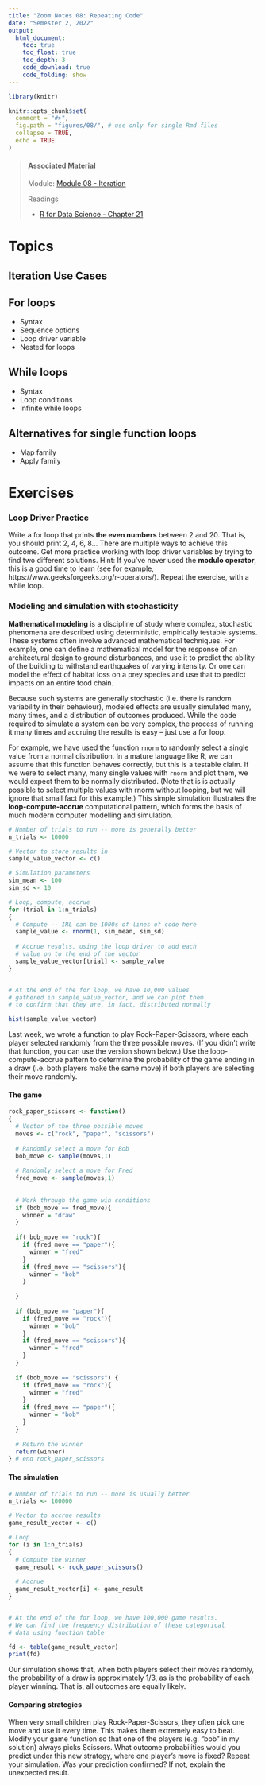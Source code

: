 ```yaml
---
title: "Zoom Notes 08: Repeating Code"
date: "Semester 2, 2022"
output:
  html_document:
    toc: true
    toc_float: true
    toc_depth: 3
    code_download: true
    code_folding: show
---
```


```r
library(knitr)

knitr::opts_chunk$set(
  comment = "#>",
  fig.path = "figures/08/", # use only for single Rmd files
  collapse = TRUE,
  echo = TRUE
)
```


> #### Associated Material
>
> Module: [Module 08 - Iteration](04-iterate.html)
>
> Readings
>
> - [R for Data Science - Chapter 21](https://r4ds.had.co.nz/iteration.html)


# Topics

## Iteration Use Cases

## For loops

-  Syntax
-  Sequence options
-  Loop driver variable
-  Nested for loops

## While loops

-  Syntax
-  Loop conditions
-  Infinite while loops

## Alternatives for single function loops

-  Map family
-  Apply family

# Exercises

### Loop Driver Practice

Write a for loop that prints **the even numbers** between 2 and 20. That is, you should print 2, 4, 6, 8... There are multiple ways to achieve this outcome. Get more practice working with loop driver variables by trying to find two different solutions. Hint: If you've never used the **modulo operator**, this is a good time to learn (see for example, https://www.geeksforgeeks.org/r-operators/). Repeat the exercise, with a while loop.


### Modeling and simulation with stochasticity

**Mathematical modeling** is a discipline of study where complex, stochastic phenomena are described using deterministic, empirically testable systems. These systems often involve advanced mathematical techniques. For example, one can define a mathematical model for the response of an architectural design to ground disturbances, and use it to predict the ability of the building to withstand earthquakes of varying intensity. Or one can model the effect of habitat loss on a prey species and use that to predict impacts on an entire food chain.

Because such systems are generally stochastic (i.e. there is random variability in their behaviour), modeled effects are usually simulated many, many times, and a distribution of outcomes produced. While the code required to simulate a system can be very complex, the process of running it many times and accruing the results is easy -- just use a for loop.

For example, we have used the function `rnorm` to randomly select a single value from a normal distribution. In a mature language like R, we can assume that this function behaves correctly, but this is a testable claim. If we were to select many, many single values with `rnorm` and plot them, we would expect them to be normally distributed. (Note that is is actually possible to select multiple values with rnorm without looping, but we will ignore that small fact for this example.) This simple simulation illustrates the **loop-compute-accrue** computational pattern, which forms the basis of much modern computer modelling and simulation.

```r
# Number of trials to run -- more is generally better
n_trials <- 10000

# Vector to store results in
sample_value_vector <- c()

# Simulation parameters
sim_mean <- 100
sim_sd <- 10

# Loop, compute, accrue
for (trial in 1:n_trials)
{
  # Compute -- IRL can be 1000s of lines of code here
  sample_value <- rnorm(1, sim_mean, sim_sd)
  
  # Accrue results, using the loop driver to add each
  # value on to the end of the vector
  sample_value_vector[trial] <- sample_value
}


# At the end of the for loop, we have 10,000 values
# gathered in sample_value_vector, and we can plot them
# to confirm that they are, in fact, distributed normally

hist(sample_value_vector)
```

Last week, we wrote a function to play Rock-Paper-Scissors, where each player selected randomly from the three possible moves. (If you didn't write that function, you can use the version shown below.) Use the loop-compute-accrue pattern to determine the probability of the game ending in a draw (i.e. both players make the same move) if both players are selecting their move randomly.


#### The game
```r
rock_paper_scissors <- function()
{
  # Vector of the three possible moves
  moves <- c("rock", "paper", "scissors")
  
  # Randomly select a move for Bob
  bob_move <- sample(moves,1)
  
  # Randomly select a move for Fred
  fred_move <- sample(moves,1)
  
  
  # Work through the game win conditions
  if (bob_move == fred_move){
    winner = "draw"
  }
  
  if( bob_move == "rock"){
    if (fred_move == "paper"){
      winner = "fred"
    }
    if (fred_move == "scissors"){
      winner = "bob"
    }
      
  }
  
  if (bob_move == "paper"){
    if (fred_move == "rock"){
      winner = "bob"
    }
    if (fred_move == "scissors"){
      winner = "fred"
    }
  }
  
  if (bob_move == "scissors") {
    if (fred_move == "rock"){
      winner = "fred"
    }
    if (fred_move == "paper"){
      winner = "bob"
    }
  }
  
  # Return the winner
  return(winner)
} # end rock_paper_scissors

```


#### The simulation
```r
# Number of trials to run -- more is usually better
n_trials <- 100000

# Vector to accrue results
game_result_vector <- c()

# Loop
for (i in 1:n_trials)
{
  # Compute the winner
  game_result <- rock_paper_scissors()
  
  # Accrue
  game_result_vector[i] <- game_result
}


# At the end of the for loop, we have 100,000 game results.
# We can find the frequency distribution of these categorical
# data using function table

fd <- table(game_result_vector)
print(fd)


```

Our simulation shows that, when both players select their moves randomly, the probability of a draw is approximately 1/3, as is the probability of each player winning. That is, all outcomes are equally likely.


#### Comparing strategies

When very small children play Rock-Paper-Scissors, they often pick one move and use it every time. This makes them extremely easy to beat. Modify your game function so that one of the players (e.g. "bob" in my solution) always picks Scissors. What outcome probabilities would you predict under this new strategy, where one player's move is fixed? Repeat your simulation. Was your prediction confirmed? If not, explain the unexpected result. 




















